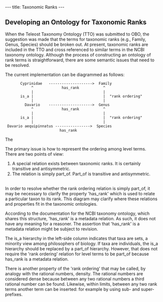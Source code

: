 ---
title: Taxonomic Ranks
---

== Developing an Ontology for Taxonomic Ranks ==

When the Teleost Taxonomy Ontology (TTO) was submitted to OBO, the suggestion was made that the terms for taxonomic ranks (e.g., Family, Genus, Species) should be broken out.  At present, taxonomic ranks are included in the TTO and cross referenced to similar terms in the NCBI taxonomy ontology.   Although the process of constructing an ontology of rank terms is straightforward, there are some semantic issues that need to be resolved.

The current implementation can be diagrammed as follows: 



        Cyprinidae   -------------------->  Family
             ^             has_rank           ^
             |                                |
        is_a |                                |  "rank ordering"
             |                                |
          Davario    -------------------->  Genus
             ^             has_rank           ^
             |                                |
        is_a |                                |  "rank ordering"
             |                                |
  Davario aequipinnatus ---------------->  Species
                          has_rank


The 

The primary issue is how to represent the ordering among level terms.  There are two points of view:
<ol>
<li>A special relation exists between taxonomic ranks.  It is certainly transitive and antisymmetric.
<li>The relation is simply part_of.  Part_of is transitive and antisymmetric.
</ol>
<br>
In order to resolve whether the rank ordering relation is simply part_of, it may be necessary to clarify the property 'has_rank' which is used to relate a particular taxon to its rank.  This diagram may clarify where these relations and properties fit in the taxonomic ontologies.

According to the documentation for the NCBI taxonomy ontology, which shares this structure, 'has_rank' is a metadata relation.  As such, it does not have any meaning for a reasoner.  The assertion that 'has_rank' is a metadata relation might be subject to revision.

The is_a hierarchy in the left-side column indicates that taxa are sets, a minority view among philosophers of biology.  If taxa are individuals, the is_a hierarchy should be replaced by a part_of hierarchy.  However, that does not require the 'rank ordering' relation for level terms to be part_of because has_rank is a metadata relation.

There is another property of the 'rank ordering' that may be called, by analogy with the rational numbers, density.  The rational numbers are considered dense because between any two rational numbers a third rational number can be found.  Likewise, within limits, between any two rank terms another term can be inserted: for example by using sub- and super- prefixes.